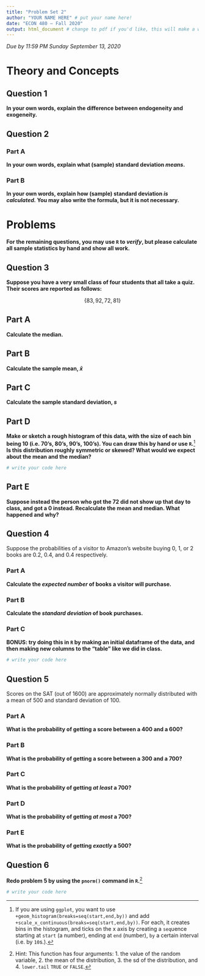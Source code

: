 ```yaml
---
title: "Problem Set 2"
author: "YOUR NAME HERE" # put your name here! 
date: "ECON 480 — Fall 2020"
output: html_document # change to pdf if you'd like, this will make a webpage (you can email it and open in any browser)
---
```


<!--CLICK "KNIT" ABOVE TO RENDER TO HTML, PDF, OR WORD OUTPUT
In fact, try knitting right away and see what this produces!
-->

*Due by 11:59 PM Sunday September 13, 2020*

# Theory and Concepts

## Question 1
**In your own words, explain the difference between endogeneity and exogeneity.**

<!--WRITE YOUR ANSWERS BELOW -->

## Question 2

### Part A 

**In your own words, explain what (sample) standard deviation _means_.**

<!--WRITE YOUR ANSWERS BELOW -->

### Part B 

**In your own words, explain how (sample) standard deviation _is calculated._ You may also write the formula, but it is not necessary.**

<!--WRITE YOUR ANSWERS BELOW -->


# Problems

**For the remaining questions, you may use `R` to *verify*, but please calculate all sample statistics by hand and show all work.**

## Question 3

**Suppose you have a very small class of four students that all take a quiz. Their scores are reported as follows:**

$$\{83, 92, 72, 81\}$$

## Part A 
**Calculate the median.**

<!--WRITE YOUR ANSWERS BELOW -->

## Part B 
**Calculate the sample mean, $\bar{x}$**

<!--WRITE YOUR ANSWERS BELOW -->

## Part C 
**Calculate the sample standard deviation, $s$**

<!--WRITE YOUR ANSWERS BELOW -->

## Part D
**Make or sketch a rough histogram of this data, with the size of each bin being 10 (i.e. 70's, 80's, 90's, 100's). You can draw this by hand or use `R`.**^[If you are using `ggplot`, you want to use `+geom_histogram(breaks=seq(start,end,by))` and add `+scale_x_continuous(breaks=seq(start,end,by))`. For each, it creates bins in the histogram, and ticks on the x axis by creating a `seq`uence starting at `start` (a number), ending at `end` (number), `by` a certain interval (i.e. by `10`s.).] **Is this distribution roughly symmetric or skewed? What would we expect about the mean and the median?**

<!--WRITE YOUR ANSWERS BELOW -->

```r
# write your code here
```


## Part E

**Suppose instead the person who got the 72 did not show up that day to class, and got a 0 instead. Recalculate the mean and median. What happened and why?**

<!--WRITE YOUR ANSWERS BELOW -->


## Question 4

Suppose the probabilities of a visitor to Amazon’s website buying 0, 1, or 2 books are 0.2, 0.4, and 0.4 respectively. 

### Part A
**Calculate the _expected number_ of books a visitor will purchase.**

<!--WRITE YOUR ANSWERS BELOW -->

### Part B
**Calculate the _standard deviation_ of book purchases.**

<!--WRITE YOUR ANSWERS BELOW -->

### Part C 
**BONUS: try doing this in `R` by making an initial dataframe of the data, and then making new columns to the "table" like we did in class.**

<!--WRITE YOUR ANSWERS BELOW -->

```r
# write your code here
```

## Question 5

Scores on the SAT (out of 1600) are approximately normally distributed with a mean of 500 and standard deviation of 100. 

### Part A
**What is the probability of getting a score between a 400 and a 600?**

<!--WRITE YOUR ANSWERS BELOW -->

### Part B
**What is the probability of getting a score between a 300 and a 700?**

<!--WRITE YOUR ANSWERS BELOW -->

### Part C
**What is the probability of getting _at least_ a 700?**

<!--WRITE YOUR ANSWERS BELOW -->

### Part D
**What is the probability of getting _at most_ a 700?**

<!--WRITE YOUR ANSWERS BELOW -->

### Part E
**What is the probability of getting _exactly_ a 500?**

<!--WRITE YOUR ANSWERS BELOW -->

## Question 6

**Redo problem 5 by using the `pnorm()` command in `R`.**^[Hint: This function has four arguments: 1. the value of the random variable, 2. the mean of the distribution, 3. the sd of the distribution, and 4. `lower.tail` `TRUE` or `FALSE`.]

<!--WRITE YOUR ANSWERS BELOW -->

```r
# write your code here
```